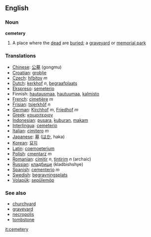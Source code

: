 ==English==
=== Noun ===
{{wikipedia}}
'''cemetery'''
# A place where the [[dead]] are [[buried]]; a [[graveyard]] or [[memorial park]]

=== Translations === 
*[[Chinese]]: [[公墓]] (gongmu)
*[[Croatian]]: [[groblje]]
*[[Czech]]: [[hřbitov]] ''m''
*[[Dutch]]: [[kerkhof]] ''n'', [[begraafplaats]]
*[[Ekspreso]]: [[semeterio]]
*Finnish: [[hautausmaa]], [[hautuumaa]], [[kalmisto]]
*[[French]]: [[cimetière]] ''m''
*[[Frisian]]: [[tsjerkhôf]] ''n''
*[[German]]: [[Kirchhof]] ''m'', [[Friedhof]] ''m''
*[[Greek]]: [[κοιμοιτεριον]]
*[[Indonesian]]: [[pusara]], [[kubur|kuburan]], [[makam]] 
*[[Interlingua]]: [[cemeterio]] 
*[[Italian]]: [[cimitero]] ''m''
*[[Japanese]]: [[墓]] ([[はか]], haka)
*[[Korean]]: [[묘지]]
*[[Latin]]: [[coemoeterium]]
*[[Polish]]: [[cmentarz]] ''m''
*[[Romanian]]: [[cimitir]] ''n'', [[ţintirim]] ''n'' (archaic)
*[[Russian]]: [[кладбище]] (kladbishshye)
*[[Spanish]]: [[cementerio]] ''m''
*[[Swedish]]: [[begravningsplats]]
*[[Volapük]]: [[sepülemöp]]

===See also===
*[[churchyard]]
*[[graveyard]]
*[[necropolis]]
*[[tombstone]]

[[it:cemetery]]